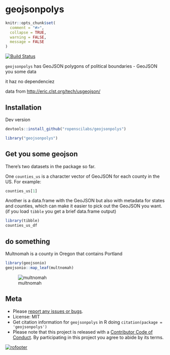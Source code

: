 geojsonpolys
============

```r
knitr::opts_chunk$set(
  comment = "#>",
  collapse = TRUE,
  warning = FALSE,
  message = FALSE
)
```

[![Build Status](https://travis-ci.org/ropenscilabs/geojsonpolys.svg?branch=master)](https://travis-ci.org/ropenscilabs/geojsonpolys)

`geojsonpolys` has GeoJSON polygons of political boundaries - GeoJSON you some data

it haz no dependenciez

data from <http://eric.clst.org/tech/usgeojson/>

## Installation

Dev version

```r
devtools::install_github("ropenscilabs/geojsonpolys")
```

```r
library("geojsonpolys")
```

## Get you some geojson

There's two datasets in the package so far. 

One `counties_us` is a character vector of GeoJSON for each county in the US. For example:

```r
counties_us[1]
```

Another is a data.frame with the GeoJSON but also with metadata for states and counties, which
can make it easier to pick out the GeoJSON you want. (if you load `tibble` you get a brief data.frame 
output)

```r
library(tibble)
counties_us_df
```

## do something

Multnomah is a county in Oregon that contains Portland

```r
library(geojsonio)
geojsonio::map_leaf(multnomah)
```

![multnomah](tools/multnomah.png)

## Meta

* Please [report any issues or bugs](https://github.com/ropenscilabs/geojsonpolys/issues).
* License: MIT
* Get citation information for `geojsonpolys` in R doing `citation(package = 'geojsonpolys')`
* Please note that this project is released with a [Contributor Code of Conduct](CODE_OF_CONDUCT.md).
By participating in this project you agree to abide by its terms.

[![rofooter](https://www.ropensci.org/public_images/github_footer.png)](https://ropensci.org)
